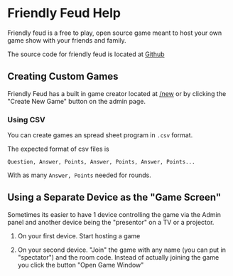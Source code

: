 
# Friendly Feud Help

Friendly feud is a free to play, open source game meant to host your own game show with your friends and family.

The source code for friendly feud is located at [Github](https://github.com/joshzcold/Friendly-Feud)

## Creating Custom Games

Friendly Feud has a built in game creator located at [/new](/new) or by clicking the "Create New Game" button on the admin page.

<CreateNewGameButton />

### Using CSV

You can create games an spread sheet program in `.csv` format.

The expected format of csv files is

```csv
Question, Answer, Points, Answer, Points, Answer, Points...
```

With as many `Answer, Points` needed for rounds.

## Using a Separate Device as the "Game Screen"

Sometimes its easier to have 1 device controlling the game via the Admin panel and another device being the "presentor" on a TV or a projector.

1. On your first device. Start hosting a game

2. On your second device. "Join" the game with any name (you can put in "spectator") and the room code. Instead of actually joining the game you click the button "Open Game Window"
